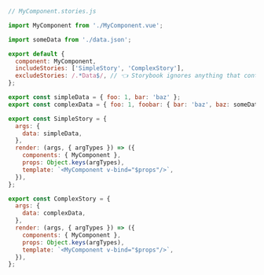 ```js
// MyComponent.stories.js

import MyComponent from './MyComponent.vue';

import someData from './data.json';

export default {
  component: MyComponent,
  includeStories: ['SimpleStory', 'ComplexStory'],
  excludeStories: /.*Data$/, // 👈 Storybook ignores anything that contains Data
};

export const simpleData = { foo: 1, bar: 'baz' };
export const complexData = { foo: 1, foobar: { bar: 'baz', baz: someData } };

export const SimpleStory = {
  args: {
    data: simpleData,
  },
  render: (args, { argTypes }) => ({
    components: { MyComponent },
    props: Object.keys(argTypes),
    template: `<MyComponent v-bind="$props"/>`,
  }),
};

export const ComplexStory = {
  args: {
    data: complexData,
  },
  render: (args, { argTypes }) => ({
    components: { MyComponent },
    props: Object.keys(argTypes),
    template: `<MyComponent v-bind="$props"/>`,
  }),
};
```
